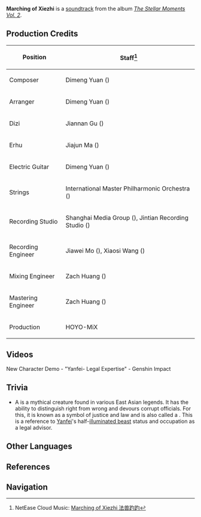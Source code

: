 {{Soundtrack Infobox
|title          =
|image          = The Stellar Moments Vol. 2.png
|album          = The Stellar Moments Vol. 2
|number         = 05
|featured       =
|featured2      =
|featured3      =
|featured_disc  =
|featured_disc2 =
|featured_disc3 =
|youtube_id     = hopQXbkXm94
|youtube_time   = 351
|spotify_id     = 1gJbCm3L1NpzRwYiBFmEmv
|played_in      = Character Demo
|during         = [https://youtu.be/watch?v=y43rmAQ-l_M New Character Demo - "Yanfei: Legal Expertise"]
|domain         =
|previous       = Shadow of Nemesis
|next           = The Frozen Emblem

}}
'''Marching of Xiezhi''' is a [[soundtrack]] from the album ''[[The Stellar Moments Vol. 2]]''.

==Production Credits==
{| class="wikitable" style="text-align:left; height:0.5em"
! Position
! Staff<ref>NetEase Cloud Music: [https://music.163.com/#/song?id=1913532408 Marching of Xiezhi 法兽趵趵]</ref>
|-
! Composer
| Dimeng Yuan ({{Lang|zh=苑迪萌|mini=1}})
|-
! Arranger
| Dimeng Yuan ({{Lang|zh=苑迪萌|mini=1}})
|-
! Dizi
| Jiannan Gu ({{Lang|zh=顾剑楠|mini=1}})
|-
! Erhu
| Jiajun Ma ({{Lang|zh=马稼骏|mini=1}})
|-
! Electric Guitar
| Dimeng Yuan ({{Lang|zh=苑迪萌|mini=1}})
|-
! Strings
| International Master Philharmonic Orchestra ({{Lang|zh=国际首席爱乐乐团|mini=1}})
|-
! Recording Studio
| Shanghai Media Group ({{Lang|zh=上海广播大厦|mini=1}}), Jintian Recording Studio ({{Lang|zh=金田录音棚|mini=1}})
|-
! Recording Engineer
| Jiawei Mo ({{Lang|zh=莫家伟|mini=1}}), Xiaosi Wang ({{Lang|zh=王小四|mini=1}})
|-
! Mixing Engineer
| Zach Huang ({{Lang|zh=黄巍|mini=1}})
|-
! Mastering Engineer
| Zach Huang ({{Lang|zh=黄巍|mini=1}})
|-
! Production
| HOYO-MiX
|}

==Videos==
<gallery hideaddbutton="true" captionalign="center">
New Character Demo - "Yanfei- Legal Expertise" - Genshin Impact
</gallery>

==Trivia==
* A {{Lang|{{w|xiezhi}}|zh=獬豸/解廌 |zh_rm=xièzhì}} is a mythical creature found in various East Asian legends. It has the ability to distinguish right from wrong and devours corrupt officials. For this, it is known as a symbol of justice and law and is also called a {{lang|"law beast"|zh=法兽}}. This is a reference to [[Yanfei]]'s half-[[illuminated beast]] status and occupation as a legal advisor.

==Other Languages==
{{Other Languages|default_hidden = 1
|en      = Marching of Xiezhi
|zhs     = 法兽趵趵
|zhs_rm  = Fǎshòu Bōbō
|zht     = 法獸趵趵
|zht_rm  = Fǎshòu Bōbō
|ja      = 法獣の歩み
|ja_rm   = Houjuu no Ayumi{{Assumed}}
}}

==References==
{{Reflist}}

==Navigation==
{{Soundtrack Navbox|The Stellar Moments}}
